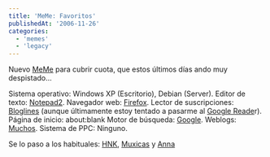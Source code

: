 ```yaml
---
title: 'MeMe: Favoritos'
publishedAt: '2006-11-26'
categories:
  - 'memes'
  - 'legacy'
---
```


Nuevo [MeMe](http://es.wikipedia.org/wiki/Meme) para cubrir cuota, que estos últimos días ando muy despistado...

Sistema operativo: Windows XP (Escritorio), Debian (Server). Editor de texto: [Notepad2](http://www.flos-freeware.ch/notepad2.html). Navegador web: [Firefox](http://www.spreadfirefox.com/?q=affiliates&id=681&t=73). Lector de suscripciones: [Bloglines](http://www.bloglines.com/) (aunque últimamente estoy tentado a pasarme al [Google Reade](http://www.google.com/reader)r). Página de inicio: about:blank Motor de búsqueda: [Google](http://www.google.es/). Weblogs: [Muchos](http://www.bloglines.com/public/Rick). Sistema de PPC: Ninguno.

Se lo paso a los habituales: [HNK](http://www.hnkweb.com/), [Muxicas](http://www.muxicas.com/) y [Anna](http://anna.jinlabs.com/)

